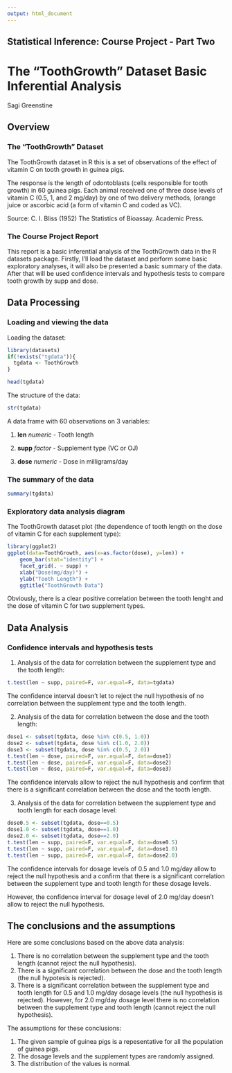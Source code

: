 ```yaml
---
output: html_document
---
```


## Statistical Inference: Course Project - Part Two

# The "ToothGrowth" Dataset Basic Inferential Analysis

Sagi Greenstine

## Overview

### The "ToothGrowth" Dataset

The ToothGrowth dataset in R this is a set of observations of the effect of vitamin C on tooth growth in guinea pigs.

The response is the length of odontoblasts (cells responsible for tooth growth) in 60 guinea pigs. Each animal received one of three dose levels of vitamin C (0.5, 1, and 2 mg/day) by one of two delivery methods, (orange juice or ascorbic acid (a form of vitamin C and coded as VC).

Source: C. I. Bliss (1952) The Statistics of Bioassay. Academic Press.

### The Course Project Report

This report is a basic inferential analysis of the ToothGrowth data in the R datasets package. Firstly, I'll load the dataset and perform some basic exploratory analyses, it will also be presented a basic summary of the data. After that will be used confidence intervals and hypothesis tests to compare tooth growth by supp and dose. 

## Data Processing

### Loading and viewing the data

Loading the dataset:

```r
library(datasets)
if(!exists("tgdata")){
  tgdata <- ToothGrowth
}
```

```r
head(tgdata)
```

The structure of the data:

```r
str(tgdata)
```

A data frame with 60 observations on 3 variables:

1. **len**      *numeric*       - Tooth length

2. **supp**     *factor*        - Supplement type (VC or OJ)

3. **dose**	*numeric*       - Dose in milligrams/day

### The summary of the data

```r
summary(tgdata)
```

### Exploratory data analysis diagram

The ToothGrowth dataset plot (the dependence of tooth length on the dose of vitamin C for each supplement type):

```r
library(ggplot2)
ggplot(data=ToothGrowth, aes(x=as.factor(dose), y=len)) +
    geom_bar(stat="identity") +
    facet_grid(. ~ supp) +
    xlab("Dose(mg/day)") +
    ylab("Tooth Length") +
    ggtitle("ToothGrowth Data")        
```

Obviously, there is a clear positive correlation between the tooth lenght and the dose of vitamin C for two supplement types.

## Data Analysis

### Confidence intervals and hypothesis tests

1. Analysis of the data for correlation between the supplement type and the tooth length:

```r
t.test(len ~ supp, paired=F, var.equal=F, data=tgdata)
```

The confidence interval doesn't let to reject the null hypothesis of no correlation between the supplement type and the tooth length.

2. Analysis of the data for correlation between the dose and the tooth length:

```r
dose1 <- subset(tgdata, dose %in% c(0.5, 1.0))
dose2 <- subset(tgdata, dose %in% c(1.0, 2.0))
dose3 <- subset(tgdata, dose %in% c(0.5, 2.0))
t.test(len ~ dose, paired=F, var.equal=F, data=dose1)
t.test(len ~ dose, paired=F, var.equal=F, data=dose2)
t.test(len ~ dose, paired=F, var.equal=F, data=dose3)
```

The confidence intervals allow to reject the null hypothesis and confirm that there is a significant correlation between the dose and the tooth length.

3. Analysis of the data for correlation between the supplement type and tooth length for each dosage level:

```r
dose0.5 <- subset(tgdata, dose==0.5)
dose1.0 <- subset(tgdata, dose==1.0)
dose2.0 <- subset(tgdata, dose==2.0)
t.test(len ~ supp, paired=F, var.equal=F, data=dose0.5)
t.test(len ~ supp, paired=F, var.equal=F, data=dose1.0)
t.test(len ~ supp, paired=F, var.equal=F, data=dose2.0)
```

The confidence intervals for dosage levels of 0.5 and 1.0 mg/day allow to reject the null hypothesis and a confirm that there is a significant correlation between the supplement type and tooth length for these dosage levels.

However, the confidence interval for dosage level of 2.0 mg/day doesn't allow to reject the null hypothesis.

## The conclusions and the assumptions

Here are some conclusions based on the above data analysis:

1. There is no correlation between the supplement type and the tooth length (cannot reject the null hypothesis).
2. There is a significant correlation between the dose and the tooth length (the null hypotesis is rejected).
3. There is a significant correlation between the supplement type and tooth length for 0.5 and 1.0 mg/day dosage levels (the null hypothesis is rejected). However, for 2.0 mg/day dosage level there is no correlation between the supplement type and tooth length (cannot reject the null hypothesis).

The assumptions for these conclusions:

1. The given sample of guinea pigs is a repesentative for all the population of guinea pigs.
2. The dosage levels and the supplement types are randomly assigned.
3. The distribution of the values is normal.

